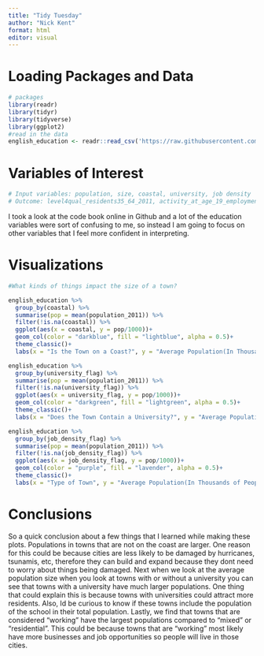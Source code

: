 ```yaml
---
title: "Tidy Tuesday"
author: "Nick Kent"
format: html
editor: visual
---
```


# Loading Packages and Data
```r
# packages
library(readr)
library(tidyr)
library(tidyverse)
library(ggplot2)
#read in the data
english_education <- readr::read_csv('https://raw.githubusercontent.com/rfordatascience/tidytuesday/master/data/2024/2024-01-23/english_education.csv')
```

# Variables of Interest
```r
# Input variables: population, size, coastal, university, job density
# Outcome: level4qual_residents35_64_2011, activity_at_age_19_employment_with_earnings_above_0, activity_at_age_19_employment_with_earnings_above_10_000, education_score
```
I took a look at the code book online in Github and a lot of the education variables were sort of confusing to me, so instead I am going to focus on other variables that I feel more confident in interpreting. 

# Visualizations
```r
#What kinds of things impact the size of a town?

english_education %>% 
  group_by(coastal) %>% 
  summarise(pop = mean(population_2011)) %>% 
  filter(!is.na(coastal)) %>% 
  ggplot(aes(x = coastal, y = pop/1000))+
  geom_col(color = "darkblue", fill = "lightblue", alpha = 0.5)+
  theme_classic()+
  labs(x = "Is the Town on a Coast?", y = "Average Population(In Thousands of People)", title = "Population of Towns On/Off the Coast")

english_education %>% 
  group_by(university_flag) %>% 
  summarise(pop = mean(population_2011)) %>% 
  filter(!is.na(university_flag)) %>% 
  ggplot(aes(x = university_flag, y = pop/1000))+
  geom_col(color = "darkgreen", fill = "lightgreen", alpha = 0.5)+
  theme_classic()+
  labs(x = "Does the Town Contain a University?", y = "Average Population(In Thousands of People)", title = "Population of Towns With/Without University")

english_education %>% 
  group_by(job_density_flag) %>% 
  summarise(pop = mean(population_2011)) %>% 
  filter(!is.na(job_density_flag)) %>% 
  ggplot(aes(x = job_density_flag, y = pop/1000))+
  geom_col(color = "purple", fill = "lavender", alpha = 0.5)+
  theme_classic()+
  labs(x = "Type of Town", y = "Average Population(In Thousands of People)", title = "Population of Towns Based on Type")
```

# Conclusions
So a quick conclusion about a few things that I learned while making these plots. Populations in towns that are not on the coast are larger. One reason for this could be because cities are less likely to be damaged by hurricanes, tsunamis, etc, therefore they can build and expand because they dont need to worry about things being damaged. Next when we look at the average population size when you look at towns with or without a university you can see that towns with a university have much larger populations. One thing that could explain this is because towns with universities could attract more residents. Also, Id be curious to know if these towns include the population of the school in their total population. Lastly, we find that towns that are considered "working" have the largest populations compared to "mixed" or "residential". This could be because towns that are "working" most likely have more businesses and job opportunities so people will live in those cities. 